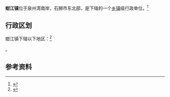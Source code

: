 {{中国乡级行政区|35/05/81/102/000}}

'''蚶江镇'''位于泉州湾南岸，石狮市东北部，是{{PRC admin/fullname|35/05/81/102/000|3}}下辖的一个[[乡镇|乡镇]]级行政单位。<ref>{{PRC admin/ref sgc|{{PRC admin/parent|35/05/81/102/000}}}}</ref>

== 行政区划 ==

蚶江镇下辖以下地区：<ref>{{PRC admin/ref sgc|35/05/81/102/000}}</ref>

{{PRC admin/children|35/05/81/102/000}}。

== 参考资料 ==

{{reflist}}

{{行政区划小作品}}
{{PRC admin/navcat|35/05/81/102/000}}